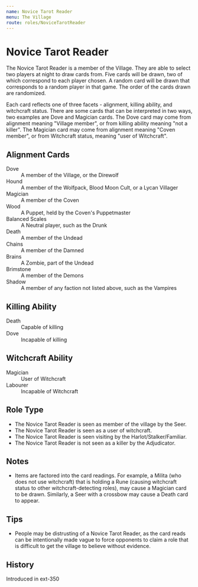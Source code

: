 ```yaml
---
name: Novice Tarot Reader
menu: The Village
route: roles/NoviceTarotReader
---
```



# Novice Tarot Reader

The Novice Tarot Reader is a member of the Village. They are able to select two players at night to draw cards from. Five cards will be drawn, two of which correspond to each player chosen. A random card will be drawn that corresponds to a random player in that game. The order of the cards drawn are randomized.

Each card reflects one of three facets - alignment, killing ability, and witchcraft status. There are some cards that can be interpreted in two ways, two examples are Dove and Magician cards. The Dove card may come from alignment meaning "Village member", or from killing ability meaning "not a killer". The Magician card may come from alignment meaning "Coven member", or from Witchcraft status, meaning "user of Witchcraft".

## Alignment Cards

<dl>
  <dt>Dove</dt>
  <dd>A member of the Village, or the Direwolf</dd>
  <dt>Hound</dt>
  <dd>A member of the Wolfpack, Blood Moon Cult, or a Lycan Villager</dd>
  <dt>Magician</dt>
  <dd>A member of the Coven</dd>
  <dt>Wood</dt>
  <dd>A Puppet, held by the Coven's Puppetmaster</dd>
  <dt>Balanced Scales</dt>
  <dd>A Neutral player, such as the Drunk</dd>
  <dt>Death</dt>
  <dd>A member of the Undead</dd>
  <dt>Chains</dt>
  <dd>A member of the Damned</dd>
  <dt>Brains</dt>
  <dd>A Zombie, part of the Undead</dd>
  <dt>Brimstone</dt>
  <dd>A member of the Demons</dd>
  <dt>Shadow</dt>
  <dd>A member of any faction not listed above, such as the Vampires</dd>
</dl>

## Killing Ability

<dl>
  <dt>Death</dt>
  <dd>Capable of killing</dd>
  <dt>Dove</dt>
  <dd>Incapable of killing</dd>
</dl>

## Witchcraft Ability

<dl>
  <dt>Magician</dt>
  <dd>User of Witchcraft</dd>
  <dt>Labourer</dt>
  <dd>Incapable of Witchcraft</dd>
</dl>

## Role Type

- The Novice Tarot Reader is seen as member of the village by the Seer.
- The Novice Tarot Reader is seen as a user of witchcraft.
- The Novice Tarot Reader is seen visiting by the Harlot/Stalker/Familiar.
- The Novice Tarot Reader is not seen as a killer by the Adjudicator.

## Notes

- Items are factored into the card readings. For example, a Milita (who does not use witchcraft) that is holding a Rune (causing witchcraft status to other witchcraft-detecting roles), may cause a Magician card to be drawn. Similarly, a Seer with a crossbow may cause a Death card to appear.

## Tips

- People may be distrusting of a Novice Tarot Reader, as the card reads can be intentionally made vague to force opponents to claim a role that is difficult to get the village to believe without evidence.

## History

<Timeline lineColor="white">
  <Event interval="2018-01-01">Introduced in ext-350</Event>
</Timeline>
